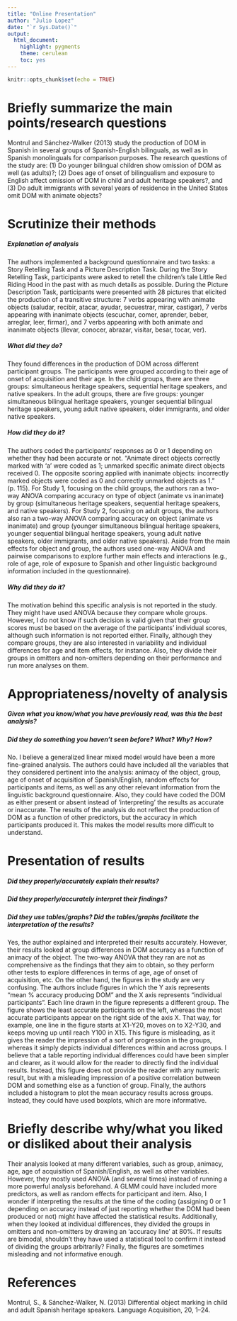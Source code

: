 ```yaml
---
title: "Online Presentation"
author: "Julio Lopez"
date: "`r Sys.Date()`"
output: 
  html_document: 
    highlight: pygments
    theme: cerulean
    toc: yes
---
```


```r
knitr::opts_chunk$set(echo = TRUE)
```
# Briefly summarize the main points/research questions

Montrul and Sánchez-Walker (2013) study the production of DOM in Spanish in several groups of Spanish-English bilinguals, as well as in Spanish monolinguals for comparison purposes. The research questions of the study are: (1) Do younger bilingual children show omission of DOM as well (as adults)?; (2) Does age of onset of bilingualism and exposure to English affect omission of DOM in child and adult heritage speakers?, and (3) Do adult immigrants with several years of residence in the United States omit DOM with animate objects?


# Scrutinize their methods
##### Explanation of analysis

The authors implemented a background questionnaire and two tasks: a Story Retelling Task and a Picture Description Task. During the Story Retelling Task, participants were asked to retell the children’s tale Little Red Riding Hood in the past with as much details as possible. During the Picture Description Task, participants were presented with 28 pictures that elicited the production of a transitive structure: 7 verbs appearing with animate objects (saludar, recibir, atacar, ayudar, secuestrar, mirar, castigar), 7 verbs appearing with inanimate objects (escuchar, comer, aprender, beber, arreglar, leer, firmar), and 7 verbs appearing with both animate and inanimate objects (llevar, conocer, abrazar, visitar, besar, tocar, ver).

##### What did they do?

They found differences in the production of DOM across different participant groups. The participants were grouped according to their age of onset of acquisition and their age. In the child groups, there are three groups: simultaneous heritage speakers, sequential heritage speakers, and native speakers. In the adult groups, there are five groups: younger simultaneous bilingual heritage speakers, younger sequential bilingual heritage speakers, young adult native speakers, older immigrants, and older native speakers.

##### How did they do it?

The authors coded the participants’ responses as 0 or 1 depending on whether they had been accurate or not. “Animate direct objects correctly marked with ‘a’ were coded as 1; unmarked specific animate direct objects received 0. The opposite scoring applied with inanimate objects: incorrectly marked objects were coded as 0 and correctly unmarked objects as 1.” (p. 115).
For Study 1, focusing on the child groups, the authors ran a two-way ANOVA comparing accuracy on type of object (animate vs inanimate) by group (simultaneous heritage speakers, sequential heritage speakers, and native speakers).
For Study 2, focusing on adult groups, the authors also ran a two-way ANOVA comparing accuracy on object (animate vs inanimate) and group (younger simultaneous bilingual heritage speakers, younger sequential bilingual heritage speakers, young adult native speakers, older immigrants, and older native speakers).
Aside from the main effects for object and group, the authors used one-way ANOVA and pairwise comparisons to explore further main effects and interactions (e.g., role of age, role of exposure to Spanish and other linguistic background information included in the questionnaire).

##### Why did they do it?
The motivation behind this specific analysis is not reported in the study. They might have used ANOVA because they compare whole groups. However, I do not know if such decision is valid given that their group scores must be based on the average of the participants’ individual scores, although such information is not reported either. Finally, although they compare groups, they are also interested in variability and individual differences for age and item effects, for instance. Also, they divide their groups in omitters and non-omitters depending on their performance and run more analyses on them.


# Appropriateness/novelty of analysis
##### Given what you know/what you have previously read, was this the best analysis? 

##### Did they do something you haven’t seen before? What? Why? How?

No. I believe a generalized linear mixed model would have been a more fine-grained analysis. The authors could have included all the variables that they considered pertinent into the analysis: animacy of the object, group, age of onset of acquisition of Spanish/English, random effects for participants and items, as well as any other relevant information from the linguistic background questionnaire. Also, they could have coded the DOM as either present or absent instead of ‘interpreting’ the results as accurate or inaccurate. The results of the analysis do not reflect the production of DOM as a function of other predictors, but the accuracy in which participants produced it. This makes the model results more difficult to understand.


# Presentation of results

##### Did they properly/accurately explain their results?

##### Did they properly/accurately interpret their findings?

##### Did they use tables/graphs? Did the tables/graphs facilitate the interpretation of the results?

Yes, the author explained and interpreted their results accurately. However, their results looked at group differences in DOM accuracy as a function of animacy of the object. The two-way ANOVA that they ran are not as comprehensive as the findings that they aim to obtain, so they perform other tests to explore differences in terms of age, age of onset of acquisition, etc.
On the other hand, the figures in the study are very confusing. The authors include figures in which the Y axis represents “mean % accuracy producing DOM” and the X axis represents “individual participants”. Each line drawn in the figure represents a different group. The figure shows the least accurate participants on the left, whereas the most accurate participants appear on the right side of the axis X. That way, for example, one line in the figure starts at X1-Y20, moves on to X2-Y30, and keeps moving up until reach Y100 in X15.
This figure is misleading, as it gives the reader the impression of a sort of progression in the groups, whereas it simply depicts individual differences within and across groups. I believe that a table reporting individual differences could have been simpler and clearer, as it would allow for the reader to directly find the individual results. Instead, this figure does not provide the reader with any numeric result, but with a misleading impression of a positive correlation between DOM and something else as a function of group.
Finally, the authors included a histogram to plot the mean accuracy results across groups. Instead, they could have used boxplots, which are more informative.


# Briefly describe why/what you liked or disliked about their analysis
Their analysis looked at many different variables, such as group, animacy, age, age of acquisition of Spanish/English, as well as other variables. However, they mostly used ANOVA (and several times) instead of running a more powerful analysis beforehand. A GLMM could have included more predictors, as well as random effects for participant and item. Also, I wonder if interpreting the results at the time of the coding (assigning 0 or 1 depending on accuracy instead of just reporting whether the DOM had been produced or not) might have affected the statistical results. Additionally, when they looked at individual differences, they divided the groups in omitters and non-omitters by drawing an ‘accuracy line’ at 80%. If results are bimodal, shouldn’t they have used a statistical tool to confirm it instead of dividing the groups arbitrarily? Finally, the figures are sometimes misleading and not informative enough.

# References
Montrul, S., & Sánchez-Walker, N. (2013) Differential object marking in child and adult Spanish heritage speakers. Language Acquisition, 20, 1–24.